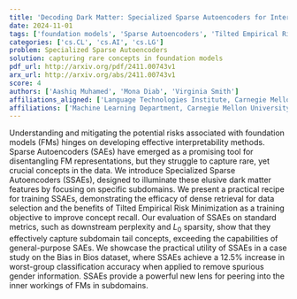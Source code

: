 ```yaml
---
title: 'Decoding Dark Matter: Specialized Sparse Autoencoders for Interpreting Rare Concepts in Foundation Models'
date: 2024-11-01
tags: ['foundation models', 'Sparse Autoencoders', 'Tilted Empirical Risk Minimization', 'classification accuracy', 'concept recall', 'data selection', 'Bias in Bios dataset', 'interpretability methods', 'Specialized Sparse Autoencoders']
categories: ['cs.CL', 'cs.AI', 'cs.LG']
problem: Specialized Sparse Autoencoders
solution: capturing rare concepts in foundation models
pdf_url: http://arxiv.org/pdf/2411.00743v1
arx_url: http://arxiv.org/abs/2411.00743v1
score: 4
authors: ['Aashiq Muhamed', 'Mona Diab', 'Virginia Smith']
affiliations_aligned: ['Language Technologies Institute, Carnegie Mellon University', 'Language Technologies Institute, Carnegie Mellon University', 'Machine Learning Department, Carnegie Mellon University']
affiliations: ['Machine Learning Department, Carnegie Mellon University', 'Language Technologies Institute, Carnegie Mellon University']
---
```



Understanding and mitigating the potential risks associated with foundation models (FMs) hinges on developing effective interpretability methods. Sparse Autoencoders (SAEs) have emerged as a promising tool for disentangling FM representations, but they struggle to capture rare, yet crucial concepts in the data. We introduce Specialized Sparse Autoencoders (SSAEs), designed to illuminate these elusive dark matter features by focusing on specific subdomains. We present a practical recipe for training SSAEs, demonstrating the efficacy of dense retrieval for data selection and the benefits of Tilted Empirical Risk Minimization as a training objective to improve concept recall. Our evaluation of SSAEs on standard metrics, such as downstream perplexity and $L_0$ sparsity, show that they effectively capture subdomain tail concepts, exceeding the capabilities of general-purpose SAEs. We showcase the practical utility of SSAEs in a case study on the Bias in Bios dataset, where SSAEs achieve a 12.5\% increase in worst-group classification accuracy when applied to remove spurious gender information. SSAEs provide a powerful new lens for peering into the inner workings of FMs in subdomains.